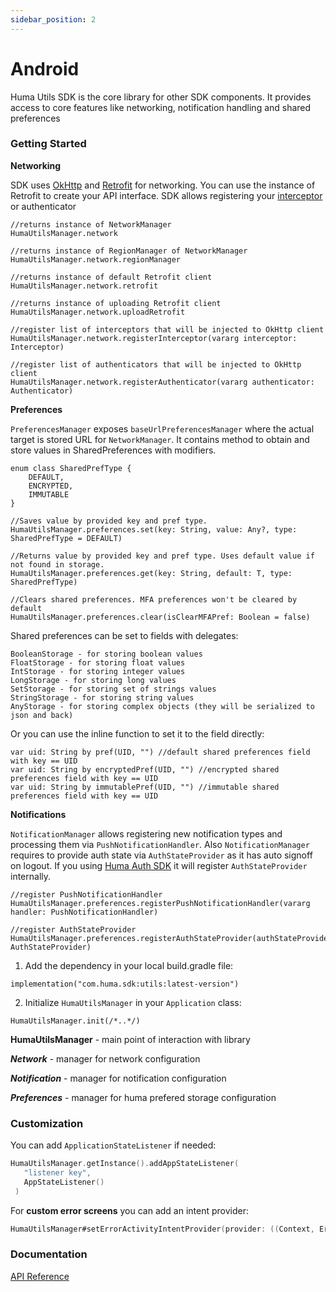 ```yaml
---
sidebar_position: 2
---
```




# Android
Huma Utils SDK is the core library for other SDK components. It provides access to core features like networking, notification handling and shared preferences

### Getting Started
<Tabs>
<TabItem value="example" label="Example" default>

**Networking**

SDK uses [OkHttp](https://square.github.io/okhttp/) and [Retrofit](https://square.github.io/retrofit/) for networking. You can use the instance of Retrofit to create your API interface. SDK allows registering your [interceptor](https://square.github.io/okhttp/interceptors/) or authenticator 

```
//returns instance of NetworkManager
HumaUtilsManager.network 

//returns instance of RegionManager of NetworkManager
HumaUtilsManager.network.regionManager 

//returns instance of default Retrofit client
HumaUtilsManager.network.retrofit 

//returns instance of uploading Retrofit client
HumaUtilsManager.network.uploadRetrofit 

//register list of interceptors that will be injected to OkHttp client
HumaUtilsManager.network.registerInterceptor(vararg interceptor: Interceptor) 

//register list of authenticators that will be injected to OkHttp client
HumaUtilsManager.network.registerAuthenticator(vararg authenticator: Authenticator) 
```

**Preferences**

`PreferencesManager` exposes `baseUrlPreferencesManager` where the actual target is stored URL for `NetworkManager`. It contains method to obtain and store values in SharedPreferences with modifiers.

```
enum class SharedPrefType {
    DEFAULT,
    ENCRYPTED,
    IMMUTABLE
}

//Saves value by provided key and pref type.
HumaUtilsManager.preferences.set(key: String, value: Any?, type: SharedPrefType = DEFAULT)

//Returns value by provided key and pref type. Uses default value if not found in storage.
HumaUtilsManager.preferences.get(key: String, default: T, type: SharedPrefType)

//Clears shared preferences. MFA preferences won't be cleared by default
HumaUtilsManager.preferences.clear(isClearMFAPref: Boolean = false)
```

Shared preferences can be set to fields with delegates:
```
BooleanStorage - for storing boolean values
FloatStorage - for storing float values
IntStorage - for storing integer values
LongStorage - for storing long values
SetStorage - for storing set of strings values
StringStorage - for storing string values
AnyStorage - for storing complex objects (they will be serialized to json and back)
```

Or you can use the inline function to set it to the field directly:
```
var uid: String by pref(UID, "") //default shared preferences field with key == UID
var uid: String by encryptedPref(UID, "") //encrypted shared preferences field with key == UID
var uid: String by immutablePref(UID, "") //immutable shared preferences field with key == UID
```

**Notifications**

`NotificationManager` allows registering new notification types and processing them via `PushNotificationHandler`. Also `NotificationManager` requires to provide auth state via `AuthStateProvider` as it has auto signoff on logout. If you using [Huma Auth SDK](/sdk/Authentication/Android) it will register `AuthStateProvider` internally.

```
//register PushNotificationHandler
HumaUtilsManager.preferences.registerPushNotificationHandler(vararg handler: PushNotificationHandler)

//register AuthStateProvider
HumaUtilsManager.preferences.registerAuthStateProvider(authStateProvider: AuthStateProvider)
```

</TabItem>
<TabItem value="installing" label="Installing">

  1. Add the dependency in your local build.gradle file:

  ```
  implementation("com.huma.sdk:utils:latest-version")
  ```

  2. Initialize `HumaUtilsManager` in your `Application` class:
  ```
  HumaUtilsManager.init(/*..*/)
  ```

</TabItem>
<TabItem value="readme" label="Readme">

 **HumaUtilsManager** - main point of interaction with library

 ***Network*** - manager for network configuration

 ***Notification*** - manager for notification configuration

 ***Preferences*** - manager for huma prefered storage configuration

 ### Customization

 You can add `ApplicationStateListener` if needed:

 ```kotlin
 HumaUtilsManager.getInstance().addAppStateListener(
    "listener key",
    AppStateListener()
  )
 ```

 For **custom error screens** you can add an intent provider:

```kotlin
HumaUtilsManager#setErrorActivityIntentProvider(provider: ((Context, ErrorData) -> Intent))
```


 ### Documentation
[API Reference](https://github.com/huma-engineering/huma-android-sdk/releases)

</TabItem>
<TabItem value="changelog" label="Changelog">
 
</TabItem>
</Tabs>